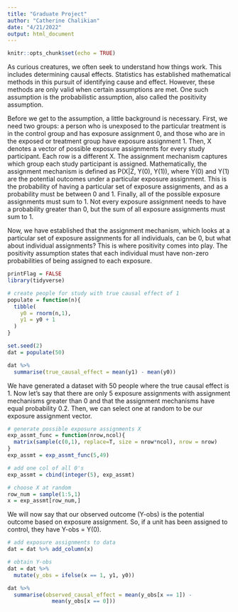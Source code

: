 ```yaml
---
title: "Graduate Project"
author: "Catherine Chalikian"
date: "4/21/2022"
output: html_document
---
```


```r
knitr::opts_chunk$set(echo = TRUE)
```

As curious creatures, we often seek to understand how things work. This includes determining causal effects. Statistics has established mathematical methods in this pursuit of identifying cause and effect. However, these methods are only valid when certain assumptions are met. One such assumption is the probabilistic assumption, also called the positivity assumption.

Before we get to the assumption, a little background is necessary. First, we need two groups: a person who is unexposed to the particular treatment is in the control group and has exposure assignment 0, and those who are in the exposed or treatment group have exposure assignment 1. Then, X denotes a vector of possible exposure assignments for every study participant. Each row is a different X. The assignment mechanism captures which group each study participant is assigned. Mathematically, the assignment mechanism is defined as P(X|Z, Y(0), Y(1)), where Y(0) and Y(1) are the potential outcomes under a particular exposure assignment. This is the probability of having a particular set of exposure assignments, and as a probability must be between 0 and 1. Finally, all of the possible exposure assignments must sum to 1. Not every exposure assignment needs to have a probability greater than 0, but the sum of all exposure assignments must sum to 1.

Now, we have established that the assignment mechanism, which looks at a particular set of exposure assignments for all individuals, can be 0, but what about individual assignments? This is where positivity comes into play. The positivity assumption states that each individual must have non-zero probabilities of being assigned to each exposure. 

```r
printFlag = FALSE
library(tidyverse)
```

```r
# create people for study with true causal effect of 1
populate = function(n){
  tibble(
    y0 = rnorm(n,1),
    y1 = y0 + 1
  )
}

set.seed(2)
dat = populate(50)

dat %>%
  summarise(true_causal_effect = mean(y1) - mean(y0))
```
We have generated a dataset with 50 people where the true causal effect is 1. Now let's say that there are only 5 exposure assignments with assignment mechanisms greater than 0 and that the assignment mechanisms have equal probability 0.2. Then, we can select one at random to be our exposure assignment vector.

```r
# generate possible exposure assignments X
exp_assmt_func = function(nrow,ncol){
  matrix(sample(c(0,1), replace=T, size = nrow*ncol), nrow = nrow)
}
exp_assmt = exp_assmt_func(5,49)

# add one col of all 0's
exp_assmt = cbind(integer(5), exp_assmt)

# choose X at random
row_num = sample(1:5,1)
x = exp_assmt[row_num,]
```

We will now say that our observed outcome (Y-obs) is the potential outcome based on exposure assignment. So, if a unit has been assigned to control, they have Y-obs = Y(0).

```r
# add exposure assignments to data
dat = dat %>% add_column(x)
```

```r
# obtain Y-obs
dat = dat %>%
  mutate(y_obs = ifelse(x == 1, y1, y0))

dat %>%
  summarise(observed_causal_effect = mean(y_obs[x == 1]) - 
              mean(y_obs[x == 0]))
```




